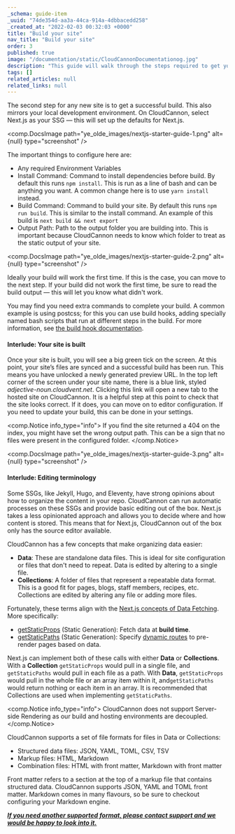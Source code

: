 ```yaml
---
_schema: guide-item
_uuid: "74de354d-aa3a-44ca-914a-4dbbacedd258"
_created_at: "2022-02-03 00:32:03 +0000"
title: "Build your site"
nav_title: "Build your site"
order: 3
published: true
image: "/documentation/static/CloudCannonDocumentationog.jpg"
description: "This guide will walk through the steps required to get your Next.js site built, editable and live on CloudCannon."
tags: []
related_articles: null
related_links: null
---
```


The second step for any new site is to get a successful build. This also mirrors your local development environment. On CloudCannon, select Next.js as your SSG — this will set up the defaults for Next.js.

<comp.DocsImage path="ye_olde_images/nextjs-starter-guide-1.png" alt={null} type="screenshot" />

The important things to configure here are:

* Any required Environment Variables
* Install Command: Command to install dependencies before build. By default this runs `npm install`. This is run as a line of bash and can be anything you want. A common change here is to use `yarn install` instead.
* Build Command: Command to build your site. By default this runs `npm run build`. This is similar to the install command. An example of this build is `next build && next export`
* Output Path: Path to the output folder you are building into. This is important because CloudCannon needs to know which folder to treat as the static output of your site.

<comp.DocsImage path="ye_olde_images/nextjs-starter-guide-2.png" alt={null} type="screenshot" />

Ideally your build will work the first time. If this is the case, you can move to the next step. If your build did not work the first time, be sure to read the build output — this will let you know what didn't work.

You may find you need extra commands to complete your build. A common example is using postcss; for this you can use build hooks, adding specially named bash scripts that run at different steps in the build. For more information, see [the build hook documentation](/documentation/articles/extending-your-build-process-with-hooks/).

#### Interlude: Your site is built

Once your site is built, you will see a big green tick on the screen. At this point, your site’s files are synced and a successful build has been run. This means you have unlocked a newly generated preview URL. In the top left corner of the screen under your site name, there is a blue link, styled *adjective-noun.cloudvent.net*. Clicking this link will open a new tab to the hosted site on CloudCannon. It is a helpful step at this point to check that the site looks correct. If it does, you can move on to editor configuration. If you need to update your build, this can be done in your settings.

<comp.Notice info_type="info">
  If you find the site returned a 404 on the index, you might have set the wrong output path. This can be a sign that no files were present in the configured folder.
</comp.Notice>

<comp.DocsImage path="ye_olde_images/nextjs-starter-guide-3.png" alt={null} type="screenshot" />

#### Interlude: Editing terminology

Some SSGs, like Jekyll, Hugo, and Eleventy, have strong opinions about how to organize the content in your repo. CloudCannon can run automatic processes on these SSGs and provide basic editing out of the box. Next.js takes a less opinionated approach and allows you to decide where and how content is stored. This means that for Next.js, CloudCannon out of the box only has the source editor available.

CloudCannon has a few concepts that make organizing data easier:

* **Data**\: These are standalone data files. This is ideal for site configuration or files that don't need to repeat. Data is edited by altering to a single file.
* **Collections**\: A folder of files that represent a repeatable data format. This is a good fit for pages, blogs, staff members, recipes, etc. Collections are edited by altering any file or adding more files.

Fortunately, these terms align with the [Next.js concepts of Data Fetching](https://nextjs.org/docs/basic-features/data-fetching). More specifically:

* [getStaticProps](https://nextjs.org/docs/basic-features/data-fetching#getstaticprops-static-generation) (Static Generation): Fetch data at **build time**.
* [getStaticPaths](https://nextjs.org/docs/basic-features/data-fetching#getstaticpaths-static-generation) (Static Generation): Specify [dynamic routes](https://nextjs.org/docs/routing/dynamic-routes) to pre-render pages based on data.

Next.js can implement both of these calls with either **Data** or **Collections**. With a **Collection** `getStaticProps` would pull in a single file, and `getStaticPaths` would pull in each file as a path. With **Data**, `getStaticProps` would pull in the whole file or an array item within it, and`getStaticPaths` would return nothing or each item in an array. It is recommended that Collections are used when implementing `getStaticPaths`.

<comp.Notice info_type="info">
  CloudCannon does not support Server-side Rendering as our build and hosting environments are decoupled.
</comp.Notice>

CloudCannon supports a set of file formats for files in Data or Collections:

* Structured data files: JSON, YAML, TOML, CSV, TSV
* Markup files: HTML, Markdown
* Combination files: HTML with front matter, Markdown with front matter

Front matter refers to a section at the top of a markup file that contains structured data. CloudCannon supports JSON, YAML and TOML front matter. Markdown comes in many flavours, so be sure to checkout configuring your Markdown engine.

*<u><strong>If you need another supported format, please contact support and we would be happy to look into it.</strong></u>*
